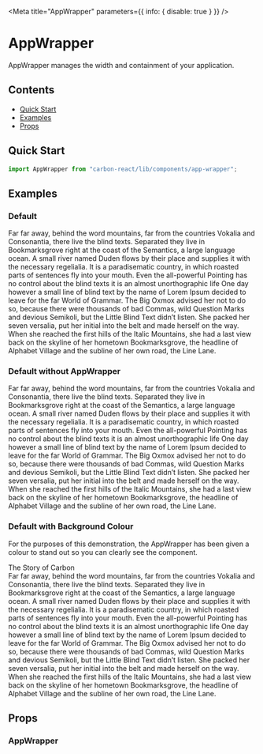 
<Meta title="AppWrapper" parameters={{ info: { disable: true } }} />

# AppWrapper

AppWrapper manages the width and containment of your application.

## Contents

- [Quick Start](#quick-start)
- [Examples](#examples)
- [Props](#props)

## Quick Start

```javascript
import AppWrapper from "carbon-react/lib/components/app-wrapper";
```

## Examples

### Default

<Preview>
  <Story name="default">
    <AppWrapper>
      <div>
        Far far away, behind the word mountains, far from the countries Vokalia
        and Consonantia, there live the blind texts. Separated they live in
        Bookmarksgrove right at the coast of the Semantics, a large language
        ocean. A small river named Duden flows by their place and supplies it
        with the necessary regelialia. It is a paradisematic country, in which
        roasted parts of sentences fly into your mouth. Even the all-powerful
        Pointing has no control about the blind texts it is an almost
        unorthographic life One day however a small line of blind text by the
        name of Lorem Ipsum decided to leave for the far World of Grammar. The
        Big Oxmox advised her not to do so, because there were thousands of bad
        Commas, wild Question Marks and devious Semikoli, but the Little Blind
        Text didn’t listen. She packed her seven versalia, put her initial into
        the belt and made herself on the way. When she reached the first hills
        of the Italic Mountains, she had a last view back on the skyline of her
        hometown Bookmarksgrove, the headline of Alphabet Village and the
        subline of her own road, the Line Lane.
      </div>
    </AppWrapper>
  </Story>
</Preview>

### Default without AppWrapper

<Preview>
  <Story name="without AppWrapper">
    <div>
      Far far away, behind the word mountains, far from the countries Vokalia
      and Consonantia, there live the blind texts. Separated they live in
      Bookmarksgrove right at the coast of the Semantics, a large language
      ocean. A small river named Duden flows by their place and supplies it with
      the necessary regelialia. It is a paradisematic country, in which roasted
      parts of sentences fly into your mouth. Even the all-powerful Pointing has
      no control about the blind texts it is an almost unorthographic life One
      day however a small line of blind text by the name of Lorem Ipsum decided
      to leave for the far World of Grammar. The Big Oxmox advised her not to do
      so, because there were thousands of bad Commas, wild Question Marks and
      devious Semikoli, but the Little Blind Text didn’t listen. She packed her
      seven versalia, put her initial into the belt and made herself on the way.
      When she reached the first hills of the Italic Mountains, she had a last
      view back on the skyline of her hometown Bookmarksgrove, the headline of
      Alphabet Village and the subline of her own road, the Line Lane.
    </div>
  </Story>
</Preview>

### Default with Background Colour

For the purposes of this demonstration, the AppWrapper has been given a colour to stand out so you
can clearly see the component.

<Preview>
  <Story name="with Background Colour">
    <AppWrapper style={{ backgroundColor: "rgba(0,0,0,0.25)" }}>
      <div style={{ marginBottom: "16px" }}>The Story of Carbon</div>
      <div>
        Far far away, behind the word mountains, far from the countries Vokalia
        and Consonantia, there live the blind texts. Separated they live in
        Bookmarksgrove right at the coast of the Semantics, a large language
        ocean. A small river named Duden flows by their place and supplies it
        with the necessary regelialia. It is a paradisematic country, in which
        roasted parts of sentences fly into your mouth. Even the all-powerful
        Pointing has no control about the blind texts it is an almost
        unorthographic life One day however a small line of blind text by the
        name of Lorem Ipsum decided to leave for the far World of Grammar. The
        Big Oxmox advised her not to do so, because there were thousands of bad
        Commas, wild Question Marks and devious Semikoli, but the Little Blind
        Text didn’t listen. She packed her seven versalia, put her initial into
        the belt and made herself on the way. When she reached the first hills
        of the Italic Mountains, she had a last view back on the skyline of her
        hometown Bookmarksgrove, the headline of Alphabet Village and the
        subline of her own road, the Line Lane.
      </div>
    </AppWrapper>
  </Story>
</Preview>

## Props

### AppWrapper

<ArgsTable of={AppWrapper} />
